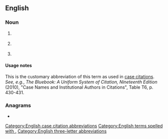 {{also|Appendix:Variations of "sec"}}
==English==

===Noun===
{{en-noun|?}}

# {{lb|en|legal}} {{abbreviation of|en|security}}
# {{lb|en|legal}} {{abbreviation of|en|securities}}
# {{abbreviation of|en|section}}

====Usage notes====
This is the customary abbreviation of this term as used in [[case citation]]s. ''See, e.g.'', ''The Bluebook: A Uniform System of Citation, Nineteenth Edition'' (2010), "Case Names and Institutional Authors in Citations", Table T6, p. 430-431.

===Anagrams===
* {{anagrams|en|a=ces|CES|CEs|CSE|ECS|ESC|Esc|SCE|sce.}}

[[Category:English case citation abbreviations]]
[[Category:English terms spelled with .]]
[[Category:English three-letter abbreviations]]
